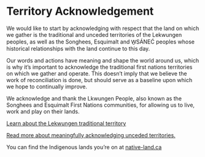 # Territory Acknowledgement

We would like to start by acknowledging with respect that the land on which we
gather is the traditional and unceded territories of the Lekwungen peoples, as
well as the Songhees, Esquimalt and W̱SÁNEĆ peoples whose historical
relationships with the land continue to this day.

Our words and actions have meaning and shape the world around us, which is why
it’s important to acknowledge the traditional first nations territories on
which we gather and operate. This doesn’t imply that we believe the work of
reconciliation is done, but should serve as a baseline upon which we hope to
continually improve.

We acknowledge and thank the Lkwungen People, also known as the Songhees and
Esquimalt First Nations communities, for allowing us to live, work and play on
their lands. 

[Learn about the Lekwungen traditional
territory](https://www.songheesnation.ca/community/l-k-ng-n-traditional-territory)

[Read more about meaningfully acknowledging unceded
territories.](https://www.megaphonemagazine.com/unceded_territory)

You can find the Indigenous lands you’re on at [native-land.ca](native-land.ca)
